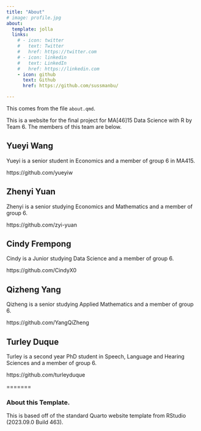 ```yaml
---
title: "About"
# image: profile.jpg
about:
  template: jolla
  links:
    # - icon: twitter
    #   text: Twitter
    #   href: https://twitter.com
    # - icon: linkedin
    #   text: LinkedIn
    #   href: https://linkedin.com
    - icon: github
      text: Github
      href: https://github.com/sussmanbu/

---
```



This comes from the file `about.qmd`.

This is a website for the final project for MA[46]15 Data Science with R by Team 6.
The members of this team are below.

## Yueyi Wang

Yueyi is a senior student in Economics and a member of group 6 in MA415.

https://github.com/yueyiw


## Zhenyi Yuan

Zhenyi is a senior studying Economics and Mathematics and a member of group 6.

https://github.com/zyi-yuan



## Cindy Frempong

Cindy is a Junior studying Data Science and a member of group 6.

https://github.com/CindyX0



## Qizheng Yang

Qizheng is a senior studying Applied Mathematics and a member of group 6.

https://github.com/YangQiZheng


## Turley Duque

Turley is a second year PhD student in Speech, Language and Hearing Sciences and a member of group 6.

https://github.com/turleyduque


=======
<!-- Please leave in the information below -->

### About this Template.

This is based off of the standard Quarto website template from RStudio (2023.09.0 Build 463).
